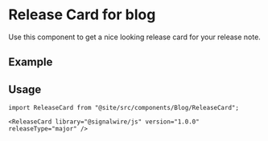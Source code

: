 # Release Card for blog

Use this component to get a nice looking release card for your release note.

## Example


<ReleaseCard library="@signalwire/realtime" version="1.1.0" releaseType="minor" />

<ReleaseCard library="@signalwire/js" version="1.0.0" releaseType="major" />

<ReleaseCard library="@signalwire/fabric" version="1.0.1" releaseType="patch" />


## Usage

```mdx
import ReleaseCard from "@site/src/components/Blog/ReleaseCard";

<ReleaseCard library="@signalwire/js" version="1.0.0" releaseType="major" />
```